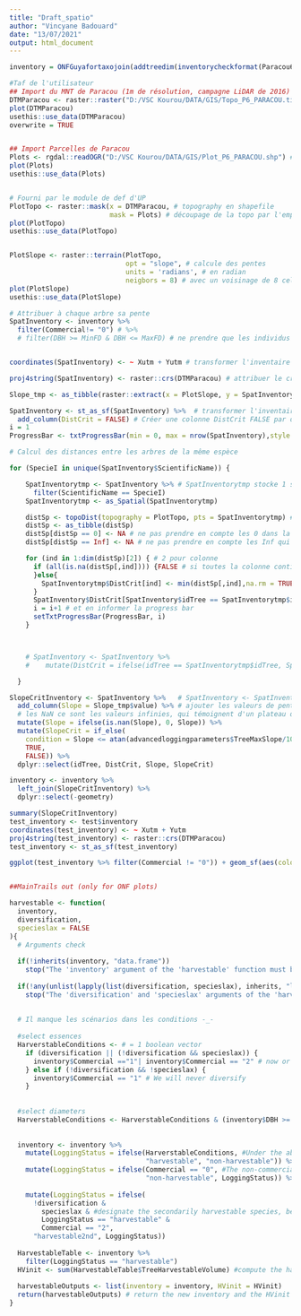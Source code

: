 ```yaml
---
title: "Draft_spatio"
author: "Vincyane Badouard"
date: "13/07/2021"
output: html_document
---
```

```r
inventory = ONFGuyafortaxojoin(addtreedim(inventorycheckformat(Paracou6_2016)))

#Taf de l'utilisateur
## Import du MNT de Paracou (1m de résolution, campagne LiDAR de 2016) ----
DTMParacou <- raster::raster("D:/VSC Kourou/DATA/GIS/Topo_P6_PARACOU.tif") # MNT (altitude)
plot(DTMParacou)
usethis::use_data(DTMParacou)
overwrite = TRUE


## Import Parcelles de Paracou
Plots <- rgdal::readOGR("D:/VSC Kourou/DATA/GIS/Plot_P6_PARACOU.shp") # limites du plot
plot(Plots)
usethis::use_data(Plots)



```
```r
# Fourni par le module de def d'UP
PlotTopo <- raster::mask(x = DTMParacou, # topography en shapefile
                         mask = Plots) # découpage de la topo par l'emprise du plot
plot(PlotTopo)
usethis::use_data(PlotTopo)


PlotSlope <- raster::terrain(PlotTopo, 
                             opt = "slope", # calcule des pentes 
                             units = 'radians', # en radian
                             neigbors = 8) # avec un voisinage de 8 cellules
plot(PlotSlope)
usethis::use_data(PlotSlope)

```

```r
# Attribuer à chaque arbre sa pente
SpatInventory <- inventory %>% 
  filter(Commercial!= "0") # %>% 
  # filter(DBH >= MinFD & DBH <= MaxFD) # ne prendre que les individus d'sp commerciales, le temps de calcul est déjà bien assez long


coordinates(SpatInventory) <- ~ Xutm + Yutm # transformer l'inventaire en objet spatialisé en en informant les coordonnées

proj4string(SpatInventory) <- raster::crs(DTMParacou) # attribuer le crs de Paracou à notre inventaire spatialisé

Slope_tmp <- as_tibble(raster::extract(x = PlotSlope, y = SpatInventory)) # extrait les valeurs de pentes pour les points spatialisés de l'inventaire

SpatInventory <- st_as_sf(SpatInventory) %>%  # transformer l'inventaire spatialisé en objet sf
  add_column(DistCrit = FALSE) # Créer une colonne DistCrit FALSE par défaut
i = 1
ProgressBar <- txtProgressBar(min = 0, max = nrow(SpatInventory),style = 3) # barre de progression du calcul

# Calcul des distances entre les arbres de la même espèce

for (SpecieI in unique(SpatInventory$ScientificName)) {

    SpatInventorytmp <- SpatInventory %>% # SpatInventorytmp stocke 1 seul résulat, celui de chaque tour
      filter(ScientificName == SpecieI)
    SpatInventorytmp <- as_Spatial(SpatInventorytmp)

    distSp <- topoDist(topography = PlotTopo, pts = SpatInventorytmp) # calcul des distances
    distSp <- as_tibble(distSp)
    distSp[distSp == 0] <- NA # ne pas prendre en compte les 0 dans la matrice, qui sont les dist de l'arbre à lui-même.
    distSp[distSp == Inf] <- NA # ne pas prendre en compte les Inf qui sont les arbres hors de parcelle.

    for (ind in 1:dim(distSp)[2]) { # 2 pour colonne
      if (all(is.na(distSp[,ind]))) {FALSE # si toutes la colonne contient des NA c'est un Inf donc on ne le veut pas
      }else{
        SpatInventorytmp$DistCrit[ind] <- min(distSp[,ind],na.rm = TRUE) < advancedloggingparameters$IsolateTreeMinDistance # si la distance minimale à ses congénaires est < 100, il est exploitable
      }
      SpatInventory$DistCrit[SpatInventory$idTree == SpatInventorytmp$idTree[ind]] <- SpatInventorytmp$DistCrit[ind]
      i = i+1 # et en informer la progress bar
      setTxtProgressBar(ProgressBar, i)
    }



    # SpatInventory <- SpatInventory %>%
    #    mutate(DistCrit = ifelse(idTree == SpatInventorytmp$idTree, SpatInventorytmp$DistCrit, DistCrit)) # donner l'info à l'inventaire sp par sp

  }

SlopeCritInventory <- SpatInventory %>%   # SpatInventory <- SpatInventory before
  add_column(Slope = Slope_tmp$value) %>% # ajouter les valeurs de pentes par arbre
  # les NaN ce sont les valeurs infinies, qui témoignent d'un plateau donc pente = 0
  mutate(Slope = ifelse(is.nan(Slope), 0, Slope)) %>% 
  mutate(SlopeCrit = if_else(
    condition = Slope <= atan(advancedloggingparameters$TreeMaxSlope/100), # si pente <= 22% l'arbre est exploitable (on est en radian)
    TRUE,
    FALSE)) %>% 
  dplyr::select(idTree, DistCrit, Slope, SlopeCrit)

inventory <- inventory %>% 
  left_join(SlopeCritInventory) %>% 
  dplyr::select(-geometry)

summary(SlopeCritInventory)
test_inventory <- test$inventory
coordinates(test_inventory) <- ~ Xutm + Yutm
proj4string(test_inventory) <- raster::crs(DTMParacou)
test_inventory <- st_as_sf(test_inventory)

ggplot(test_inventory %>% filter(Commercial != "0")) + geom_sf(aes(color = LoggingStatus == "harvestable"))


##MainTrails out (only for ONF plots)

```

```r
harvestable <- function(
  inventory,
  diversification,
  specieslax = FALSE
){
  # Arguments check
  
  if(!inherits(inventory, "data.frame"))
    stop("The 'inventory' argument of the 'harvestable' function must be a data.frame")
  
  if(!any(unlist(lapply(list(diversification, specieslax), inherits, "logical"))))
    stop("The 'diversification' and 'specieslax' arguments of the 'harvestable' function must be logical") # any() don't take a list
  
  
  # Il manque les scénarios dans les conditions -_-
  
  #select essences
  HarverstableConditions <- # = 1 boolean vector
    if (diversification || (!diversification && specieslax)) {
      inventory$Commercial =="1"| inventory$Commercial == "2" # now or maybe after we will diversify
    } else if (!diversification && !specieslax) {
      inventory$Commercial == "1" # We will never diversify
    }
  
  
  #select diameters
  HarverstableConditions <- HarverstableConditions & (inventory$DBH >= inventory$MinFD & inventory$DBH <= inventory$MaxFD) # harvestable individuals, accord by their DBH
  
  
  inventory <- inventory %>%
    mutate(LoggingStatus = ifelse(HarverstableConditions, #Under the above criteria, designate the harvestable species
                                  "harvestable", "non-harvestable")) %>%
    mutate(LoggingStatus = ifelse(Commercial == "0", #The non-commercial species are non-harvestable.
                                  "non-harvestable", LoggingStatus)) %>%
    
    mutate(LoggingStatus = ifelse(
      !diversification &
        specieslax & #designate the secondarily harvestable species, because diversification only if necessary
        LoggingStatus == "harvestable" &
        Commercial == "2",
      "harvestable2nd", LoggingStatus))
  
  HarvestableTable <- inventory %>%
    filter(LoggingStatus == "harvestable")
  HVinit <- sum(HarvestableTable$TreeHarvestableVolume) #compute the harvestable volume in the plot for these criteria
  
  harvestableOutputs <- list(inventory = inventory, HVinit = HVinit)
  return(harvestableOutputs) # return the new inventory and the HVinit
}

```

